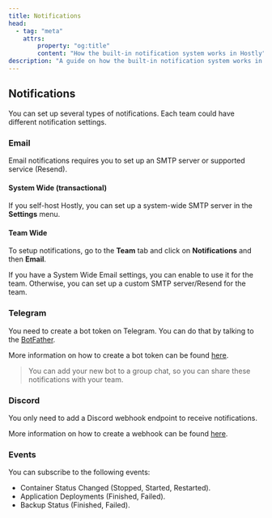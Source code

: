 ```yaml
---
title: Notifications
head:
  - tag: "meta"
    attrs:
        property: "og:title"
        content: "How the built-in notification system works in Hostly"
description: "A guide on how the built-in notification system works in Hostly"
---
```


## Notifications

You can set up several types of notifications. Each team could have different notification settings.

### Email

Email notifications requires you to set up an SMTP server or supported service (Resend).

#### System Wide (transactional)

If you self-host Hostly, you can set up a system-wide SMTP server in the **Settings** menu.

#### Team Wide

To setup notifications, go to the **Team** tab and click on **Notifications** and then **Email**.

If you have a System Wide Email settings, you can enable to use it for the team. Otherwise, you can set up a custom SMTP server/Resend for the team.

### Telegram

You need to create a bot token on Telegram. You can do that by talking to the [BotFather](https://t.me/botfather).

More information on how to create a bot token can be found [here](https://core.telegram.org/bots/tutorial).

> You can add your new bot to a group chat, so you can share these notifications with your team.

### Discord

You only need to add a Discord webhook endpoint to receive notifications.

More information on how to create a webhook can be found [here](https://support.discord.com/hc/en-us/articles/228383668-Intro-to-Webhooks).

### Events

You can subscribe to the following events:

- Container Status Changed (Stopped, Started, Restarted).
- Application Deployments (Finished, Failed).
- Backup Status (Finished, Failed).
